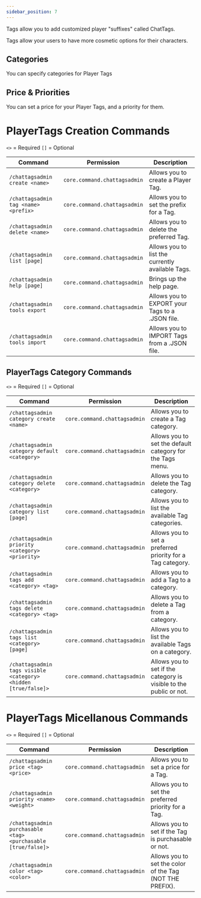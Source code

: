 ```yaml
---
sidebar_position: 7
---
```


Tags allow you to add customized player "suffixes" called ChatTags.

Tags allow your users to have more cosmetic options for their characters.

## Categories

You can specify categories for Player Tags

## Price & Priorities

You can set a price for your Player Tags, and a priority for them.

# PlayerTags Creation Commands

`<>` = Required `[]` = Optional

Command                              | Permission                   | Description
------------------------------------ | ---------------------------- | ------------------------------------------------
`/chattagsadmin create <name>`       | `core.command.chattagsadmin` | Allows you to create a Player Tag.
`/chattagsadmin tag <name> <prefix>` | `core.command.chattagsadmin` | Allows you to set the prefix for a Tag.
`/chattagsadmin delete <name>`       | `core.command.chattagsadmin` | Allows you to delete the preferred Tag.
`/chattagsadmin list [page]`         | `core.command.chattagsadmin` | Allows you to list the currently available Tags.
`/chattagsadmin help [page]`         | `core.command.chattagsadmin` | Brings up the help page.
`/chattagsadmin tools export`        | `core.command.chattagsadmin` | Allows you to EXPORT your Tags to a .JSON file.
`/chattagsadmin tools import`        | `core.command.chattagsadmin` | Allows you to IMPORT Tags from a .JSON file.

## PlayerTags Category Commands

`<>` = Required `[]` = Optional

Command                                                        | Permission                   | Description
-------------------------------------------------------------- | ---------------------------- | ------------------------------------------------------------------
`/chattagsadmin category create <name>`                        | `core.command.chattagsadmin` | Allows you to create a Tag category.
`/chattagsadmin category default <category>`                   | `core.command.chattagsadmin` | Allows you to set the default category for the Tags menu.
`/chattagsadmin category delete <category>`                    | `core.command.chattagsadmin` | Allows you to delete the Tag category.
`/chattagsadmin category list [page]`                          | `core.command.chattagsadmin` | Allows you to list the available Tag categories.
`/chattagsadmin priority <category> <priority>`                | `core.command.chattagsadmin` | Allows you to set a preferred priority for a Tag category.
`/chattagsadmin tags add <category> <tag>`                     | `core.command.chattagsadmin` | Allows you to add a Tag to a category.
`/chattagsadmin tags delete <category> <tag>`                  | `core.command.chattagsadmin` | Allows you to delete a Tag from a category.
`/chattagsadmin tags list <category> [page]`                   | `core.command.chattagsadmin` | Allows you to list the available Tags on a category.
`/chattagsadmin tags visible <category> <hidden [true/false]>` | `core.command.chattagsadmin` | Allows you to set if the category is visible to the public or not.

# PlayerTags Micellanous Commands

`<>` = Required `[]` = Optional

Command                                                       | Permission                   | Description
------------------------------------------------------------- | ---------------------------- | --------------------------------------------------------
`/chattagsadmin price <tag> <price>`                          | `core.command.chattagsadmin` | Allows you to set a price for a Tag.
`/chattagsadmin priority <name> <weight>`                     | `core.command.chattagsadmin` | Allows you to set the preferred priority for a Tag.
`/chattagsadmin purchasable <tag> <purchasable [true/false]>` | `core.command.chattagsadmin` | Allows you to set if the Tag is purchasable or not.
`/chattagsadmin color <tag> <color>`                          | `core.command.chattagsadmin` | Allows you to set the color of the Tag (NOT THE PREFIX).

